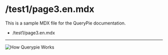 # /test1/page3.en.mdx

This is a sample MDX file for the QueryPie documentation.

- /test1/page3.en.mdx
----
![How Querypie Works](./how-querypie-works.png)
